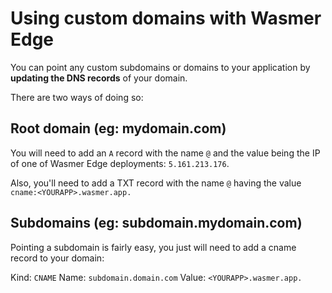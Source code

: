 # Using custom domains with Wasmer Edge

You can point any custom subdomains or domains to your application by **updating the DNS records** of your domain.

There are two ways of doing so:

## Root domain (eg: mydomain.com)

You will need to add an `A` record with the name `@` and the value being the IP of one of Wasmer Edge deployments: `5.161.213.176`.

Also, you'll need to add a TXT record with the name `@` having the value `cname:<YOURAPP>.wasmer.app.` 

## Subdomains (eg: subdomain.mydomain.com)

Pointing a subdomain is fairly easy, you just will need to add a cname record to your domain:

Kind: `CNAME`
Name: `subdomain.domain.com`
Value: `<YOURAPP>.wasmer.app.`
